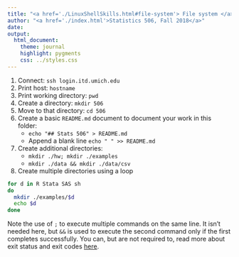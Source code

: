 ```yaml
---
title: "<a href='./LinuxShellSkills.html#file-system'> File system </a>"
author: "<a href='./index.html'>Statistics 506, Fall 2018</a>" 
date: 
output: 
  html_document:
    theme: journal
    highlight: pygments
    css: ../styles.css
---
```

1. Connect: `ssh login.itd.umich.edu`
1. Print host: `hostname`
1. Print working directory: `pwd`
1. Create a directory: `mkdir 506`
1. Move to that directory: `cd 506`
1. Create a basic `README.md` document to document 
your work in this folder: 
    - `echo "## Stats 506" > README.md`
    - Append a blank line `echo " " >> README.md`
    
1. Create additional directories: 
    - `mkdir ./hw; mkdir ./examples`
    - `mkdir ./data && mkdir ./data/csv`
1. Create multiple directories using a loop

```bash
for d in R Stata SAS sh
do
  mkdir ./examples/$d
  echo $d
done
```  

Note the use of `;` to execute multiple commands on the same line.
It isn't needed here, but `&&` is used to execute the second command only if
the first completes successfully. You can, but are not required to, read more about exit status and exit codes [here](https://bencane.com/2014/09/02/understanding-exit-codes-and-how-to-use-them-in-bash-scripts/).

